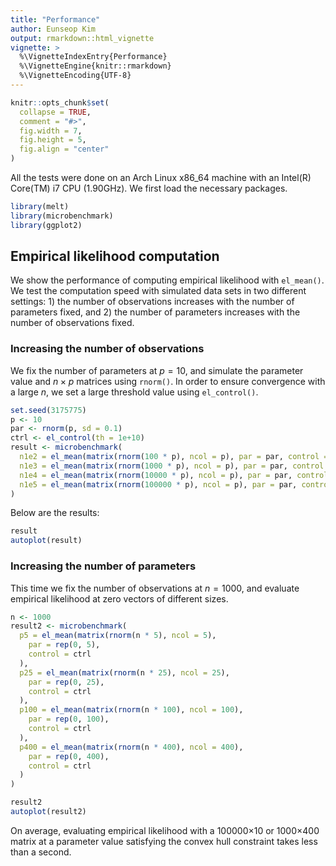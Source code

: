 ```yaml
---
title: "Performance"
author: Eunseop Kim
output: rmarkdown::html_vignette
vignette: >
  %\VignetteIndexEntry{Performance}
  %\VignetteEngine{knitr::rmarkdown}
  %\VignetteEncoding{UTF-8}
---
```

```r
knitr::opts_chunk$set(
  collapse = TRUE,
  comment = "#>",
  fig.width = 7,
  fig.height = 5,
  fig.align = "center"
)
```
All the tests were done on an Arch Linux x86_64 machine with an Intel(R) Core(TM) i7 CPU (1.90GHz).
We first load the necessary packages.
```r
library(melt)
library(microbenchmark)
library(ggplot2)
```

## Empirical likelihood computation
We show the performance of computing empirical likelihood with `el_mean()`.
We test the computation speed with simulated data sets in two different settings: 1) the number of observations increases with the number of parameters fixed, and 2) the number of parameters increases with the number of observations fixed. 

### Increasing the number of observations
We fix the number of parameters at $p = 10$, and simulate the parameter value and $n \times p$ matrices using `rnorm()`. In order to ensure convergence with a large $n$, we set a large threshold value using `el_control()`.
```r
set.seed(3175775)
p <- 10
par <- rnorm(p, sd = 0.1)
ctrl <- el_control(th = 1e+10)
result <- microbenchmark(
  n1e2 = el_mean(matrix(rnorm(100 * p), ncol = p), par = par, control = ctrl),
  n1e3 = el_mean(matrix(rnorm(1000 * p), ncol = p), par = par, control = ctrl),
  n1e4 = el_mean(matrix(rnorm(10000 * p), ncol = p), par = par, control = ctrl),
  n1e5 = el_mean(matrix(rnorm(100000 * p), ncol = p), par = par, control = ctrl)
)
```

Below are the results:
```r
result
autoplot(result)
```

### Increasing the number of parameters
This time we fix the number of observations at $n = 1000$, and evaluate empirical likelihood at zero vectors of different sizes.
```r
n <- 1000
result2 <- microbenchmark(
  p5 = el_mean(matrix(rnorm(n * 5), ncol = 5),
    par = rep(0, 5),
    control = ctrl
  ),
  p25 = el_mean(matrix(rnorm(n * 25), ncol = 25),
    par = rep(0, 25),
    control = ctrl
  ),
  p100 = el_mean(matrix(rnorm(n * 100), ncol = 100),
    par = rep(0, 100),
    control = ctrl
  ),
  p400 = el_mean(matrix(rnorm(n * 400), ncol = 400),
    par = rep(0, 400),
    control = ctrl
  )
)
```

```r
result2
autoplot(result2)
```
On average, evaluating empirical likelihood with a 100000×10 or 1000×400 matrix at a parameter value satisfying the convex hull constraint takes less than a second.

